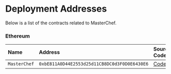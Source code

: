 
# Deployment Addresses

Below is a list of the contracts related to MasterChef.

<Tabs>

<TabItem value='ethereum' label='Ethereum' default>

### Ethereum

| Name | Address | Source Code | Explorer |
| :-- | :-- | :-- | :-- |
| `MasterChef` | `0xbE811A0D44E2553d25d11CB8DC0d3F0D0E6430E6` | [Code](https://github.com/sushiswap/sushiswap/blob/271458b558afa6fdfd3e46b8eef5ee6618b60f9d/contracts/MasterChef.sol) | [Link](https://etherscan.io/address/0xc2edad668740f1aa35e4d8f227fb8e17dca888cd) |

</TabItem>

</Tabs>

